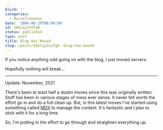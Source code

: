 ```yaml
---
blurb: ''
categories:
  - Miscellaneous
date: '2006-08-29T00:00:00'
id: 20eLqjeSVfq0
status: published
type: post
title: Blog Has Moved
slug: /posts/20elqjesvfq0--blog-has-moved
---
```


If you notice anything odd going on with the blog, I just moved servers.

Hopefully nothing will break...

---

Update: November, 2021

There's been at least half a dozen moves since this was originally written. Stuff has been in various stages of mess ever sense. It never felt worth the effort go in and do a full clean up. But, in this latest moves I've started using something called [MDX](https://mdxjs.com/) to manage the content. It's fantastic and I plan to stick with it for a long time. 

So, I'm putting in the effort to go through and straighten everything up. 
